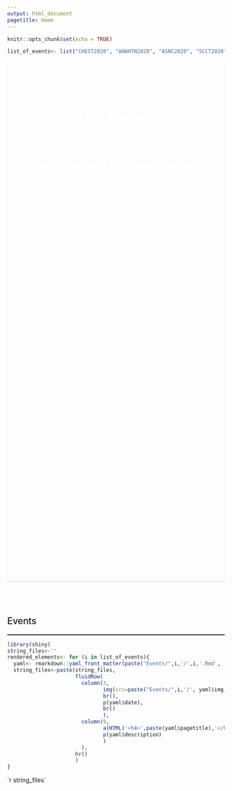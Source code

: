 ```yaml
---
output: html_document
pagetitle: Home
---
```


```r
knitr::opts_chunk$set(echo = TRUE)
```

```r
list_of_events<- list("CHEST2020", "AHAHTN2020", "ASNC2020", "SCCT2020", "SNMMI2020",  "SVM2020", "AHAVD2020", "SCCTInnovation2020", "SCMR2020", "MITNYC2019", "MITURTC2019", "AIMED18")
```


<!--Banner content-->
```{ =html}
<style>
.main-container{
  padding-left: 0;
  padding-right:0;
  max-width: 100%;
}

.banner{
        position: relative;
        display: table;
        width: 100%;
        height: 30vh;
        margin-bottom: 5rem;
        text-align: center;
        background: url(images/triangle.png) no-repeat center center;
        background-size: cover;
        overflow: hidden;
        margin-top: 0px; 
        box-shadow: 0px 2px 2px rgba(0, 0, 0, 0.1);
}

.banner-content{
 padding: 75px 0;
}

.button{
  background-color: transparent;
  color: white;
  border: 2px solid #FFFFFF; /* Green */
  border-radius: 10px;
  height: 45px;
}

.link { color: #FFFFFF; }
h1 {color: #FFFFFF;}
i {color: #FFFFFF;}

</style>

<div class="banner">
  <div class="banner-content">
    <h1>Abhi Bhattaru</h1>
    <i>"You miss 100% of the shots you don't take." -Wayne Gretzky -Micheal Scott</i>
    <br><br>
    <button type="button" class="button"><a class="link" href="about.html"><b>About</b></a></button>
    <button type="button" class="button"><a class="link" href="research.html"><b>Research Gallery</b></a></button>
    <button type="button" class="button"><a class="link" href="listed_works.html"><b>Listed Works</b></a></button>
    <button type="button" class="button"><a class="link" href="shiny.html"><b>Applications</b></a></button>

  </div>
</div>

```


<!--Main Content-->
```{=html}
<style>
p{
  max-width: 960px;
  margin-left: auto;
  margin-right: auto;
  font-size: 15px;
  margin-bottom: .05em;
}
h2{
  font-weight: 500;
  max-width: 960px;
  margin-left: auto;
  margin-right: auto;
}
h3{
  font-weight: 500;
  max-width: 960px;
  margin-left: auto;
  margin-right: auto;
}
hr{
  border: .5px solid gray;
  max-width: 960px;
  margin-left: auto;
  margin-right: auto;
}
.row{
  max-width: 960px;
  margin-left: auto;
  margin-right: auto;
}
</style>
```

<h2>Events</h2>
<hr>

``` r
library(shiny)
string_files<-''
rendered_elements<- for (i in list_of_events){
  yaml<- rmarkdown::yaml_front_matter(paste("Events/",i,'/',i,'.Rmd',  sep=''))
  string_files<-paste(string_files, 
                      fluidRow(
                        column(3,
                               img(src=paste("Events/",i,'/', yaml$img_name,  sep='')),
                               br(),
                               p(yaml$date),
                               br()
                               ),
                        column(9,
                               a(HTML('<h4>',paste(yaml$pagetitle),'</h4>'), href=paste("Events/",i,'/',i,'.html',  sep='')),
                               p(yaml$description)
                               )
                        ),
                      hr()
                      )
}
```
```{=html}
`r string_files`
```



<!---
```r
library(shiny)
textthing<- paste(rmarkdown::yaml_front_matter("papers/Endocarditis/Endocarditis.Rmd")$author[1], rmarkdown::yaml_front_matter("papers/Endocarditis/Endocarditis.Rmd")$author[2])

out<- knitr::knit(text = textthing)

```
--->




<br>


